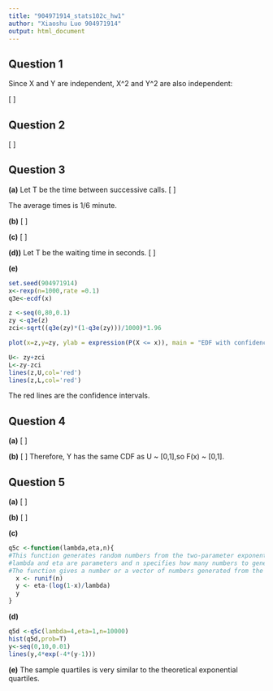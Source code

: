 ---
title: "904971914_stats102c_hw1"
author: "Xiaoshu Luo 904971914"
output: html_document
---

## Question 1
Since X and Y are independent, X^2 and Y^2 are also independent:

\[
\begin{eqnarray}
Var(XY) 
& = & E((XY)^2)-E^2(XY)\\
& = & E(X^2)\times E(Y^2)-E(XY)\times E(XY)\\
& = &  (E^2(X)+Var(X)) \times (E^2(Y)+Var(Y)) - E^2(X)E^2(Y)\\
& = &  E^2(X)\times Var(Y) + E^2(Y)\times Var(X) + Var(X) \times Var(Y) 
\end{eqnarray}
\]


## Question 2

\[
\begin{eqnarray}

X & \sim & Geo(0.6)\\
P(X \leq k) & \approx & 0.9\\
F_X(k)& \approx & 0.9\\
1-(1-0.6)^{k+1}& \approx & 0.9\\
k &\approx &  1.5\\
k &=& 1\Rightarrow P(X \leq k)=0.84\\
k&=&2\Rightarrow P(X \leq k)=0.93\\
k &=& 2


\end{eqnarray}
\]

## Question 3

**(a)**
Let T be the time between successive calls. 
\[
\begin{eqnarray}

T &\sim& exp(\lambda),\lambda=6\\
E(T) &=& 1/\lambda = 1/6
 
\end{eqnarray}
\]

The average times is 1/6 minute. 

**(b)**
\[
\begin{eqnarray}
N_1 &\sim& Poi(\lambda),\lambda=6\\
P(N_1 = 5) &=& \frac{6^5e^{-6}}{5!} \\
&=& 0.1606


\end{eqnarray}
\]

**(c)**
\[
\begin{eqnarray}
P(N_1 < 5) &=& \sum_{k=0}^{4}\frac{6^ke^{-6}}{k!} \\
P(N_1 < 5) &=& 0.2851

\end{eqnarray}
\]

**(d))**
Let T be the waiting time in seconds. 
\[
\begin{eqnarray}
T&\sim& poi(\lambda'),\lambda'=6/60=0.1\\
P(T \leq 5) &=& F_T(5)=1-{e^{-0.1 * 5}} \\
&=&0.3935

\end{eqnarray}
\]

**(e)**
```{r q3e}
set.seed(904971914)
x<-rexp(n=1000,rate =0.1)
q3e<-ecdf(x)

z <-seq(0,80,0.1)
zy <-q3e(z)
zci<-sqrt((q3e(zy)*(1-q3e(zy)))/1000)*1.96 

plot(x=z,y=zy, ylab = expression(P(X <= x)), main = "EDF with confidence interval",type='l',las = 1)

U<- zy+zci
L<-zy-zci
lines(z,U,col='red')
lines(z,L,col='red')
```


The red lines are the confidence intervals. 

## Question 4

**(a)**
\[
\begin{eqnarray}
Y&=&F^{-1}(u)\\
P(Y \leq x)&=& P(F^{-1}(u) \leq  x)\\
&=& P(u \leq F(x))\\
&=& F_U(F(x)) \\
&=& \int _0 ^ {F(x)} 1 du \\
&=& F_{X}(x) 
\end{eqnarray}
\]

**(b)**
\[
\begin{eqnarray}
Let \space \space Y&=&F(x),0 \leq Y\leq 1  \\
P(Y \leq y)&=&P(F(x) \leq y)\\
&=&P(X \leq F^{-1}(y))\\
&=& F(F^{-1}(y))\\
&=& y, \space y \in[0,1]

\end{eqnarray}
\]
Therefore, Y has the same CDF as U ~ [0,1],so F(x) ~ [0,1]. 


## Question 5 
**(a)**
\[
\begin{eqnarray}
F(x) &=&\int_{-\infty}^xf(t)dt\\
&=& \int_{\eta}^x\lambda e^{-\lambda(t-\eta)}dt\\
&=& - e^{\lambda\eta} (e^{-\lambda x}-e^{-\lambda \eta})\\
&=& 1-e^{\lambda(\eta-x)}

\end{eqnarray}
\]

**(b)**
\[
\begin{eqnarray}
F(x) &=& u\\
1-e^{\lambda(\eta - x)} &=& u \\
\lambda\eta - \lambda x &=& log(1-u)\\
x = F^{-1}(u) &=& \eta - \frac {log(1-u)} \lambda\\


\end{eqnarray}
\]

**(c)**
```{r q5c}
q5c <-function(lambda,eta,n){
#This function generates random numbers from the two-parameter exponential distribution.
#lambda and eta are parameters and n specifies how many numbers to generate.
#The function gives a number or a vector of numbers generated from the distribution. 
  x <- runif(n)
  y <- eta-(log(1-x)/lambda)
  y
}
```

**(d)**
```{r q5d}
q5d <-q5c(lambda=4,eta=1,n=10000)
hist(q5d,prob=T)
y<-seq(0,10,0.01)
lines(y,4*exp(-4*(y-1)))
```


**(e)**
The sample quartiles is very similar to the theoretical exponential quartiles. 
















